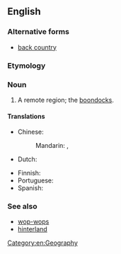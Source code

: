 {{also|back country}}
==English==
{{wikipedia}}

===Alternative forms===
* [[back country]]

===Etymology===
{{compound|back|country|lang=en}}

===Noun===
{{en-noun|~|backcountries}}

# A remote region; the [[boondocks]].

====Translations====
{{trans-top|remote region}}
* Chinese:
*: Mandarin: {{t+|cmn|窮鄉僻壤|sc=Hani}}, {{t+|cmn|穷乡僻壤|tr=qióngxiāngpìrǎng|sc=Hani}}
* Dutch: {{t-needed|nl}}
{{trans-mid}}
* Finnish: {{t+|fi|syrjäseutu}}
* Portuguese: {{t+|pt|mato|m}}
* Spanish: {{t|es|andurriales}}
{{trans-bottom}}

===See also===
* [[wop-wops]]
* [[hinterland]]

[[Category:en:Geography]]